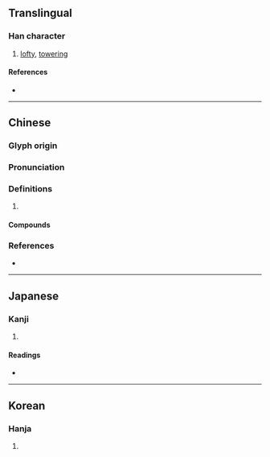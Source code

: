 {{also|崟|嵚}}
{{character info}}
==Translingual==

===Han character===
{{Han char|rn=46|rad=山|as=12|sn=15|four=22182|canj=UCNO|ids=⿱山欽}}

# [[lofty]], [[towering]]

====References====
* {{Han ref|kx=0319.320|dkj=08464|dj=0619.380|hdz=10798.120|uh=5D94|ud=23956|bh=BC6B|bd=48235}}

----

==Chinese==
{{zh-forms|s=嵚}}

===Glyph origin===
{{Han etym}}

===Pronunciation===
{{zh-pron
|m=qīn
|c=jam1
|mc=y
|oc=y
|cat=
}}

===Definitions===
{{zh-hanzi}}

# {{rfdef|zh}}

====Compounds====
{{zh-der|嶔崎歷落|嶔岑|嶔然|嶔崟|嶔崎磊落|嶇嶔|嶔崎|欹嶔歷落}}

===References===
* {{R:twedu|B00890}}

----

==Japanese==

===Kanji===
{{ja-kanji|grade=|rs=山12}}

# {{rfdef|ja|sort=山12}}

====Readings====
* {{ja-readings|on=きん,こん,けん,かん|kun=けわしいさま}}

----

==Korean==

===Hanja===
{{ko-hanja|금}}

# {{rfdef|ko|sort=山12}}
